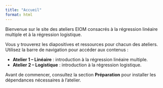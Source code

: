 ```yaml
---
title: "Accueil"
format: html
---
```


Bienvenue sur le site des ateliers EIOM consacrés à la régression linéaire multiple et à la régression logistique.

Vous y trouverez les diapositives et ressources pour chacun des ateliers. Utilisez la barre de navigation pour accéder aux contenus :

- **Atelier 1 – Linéaire** : introduction à la régression linéaire multiple.
- **Atelier 2 – Logistique** : introduction à la régression logistique.

Avant de commencer, consultez la section **Préparation** pour installer les dépendances nécessaires à l'atelier.

